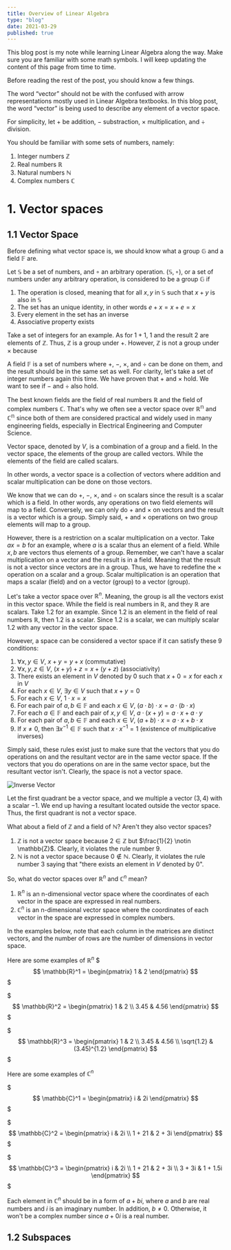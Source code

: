 ```yaml
---
title: Overview of Linear Algebra
type: "blog"
date: 2021-03-29
published: true
---
```


This blog post is my note while learning Linear Algebra along the way.
Make sure you are familiar with some math symbols. I will keep updating the content of this page from time to time.

Before reading the rest of the post, you should know a few things.

The word “vector” should not be with the 
confused with arrow representations mostly used in Linear Algebra textbooks. In this blog post, the word “vector” 
is being used to describe any element of a vector space.

For simplicity, let $+$ be addition, $-$ substraction, $\times$ multiplication, and $\div$ division.

You should be familiar with some sets of numbers, namely:
1. Integer numbers $\mathbb{Z}$
2. Real numbers $\mathbb{R}$
3. Natural numbers $\mathbb{N}$
4. Complex numbers $\mathbb{C}$

# 1. Vector spaces

## 1.1 Vector Space 
Before defining what vector space is, we should know what a group $\mathbb{G}$ and a field $\mathbb{F}$ are.

Let $\mathbb{S}$ be a set of numbers, and $\circ$ an arbitrary operation.
$(\mathbb{S}, \circ)$, or a set of numbers under any arbitrary operation, is considered to be a group $\mathbb{G}$ if
1. The operation is closed, meaning that for all $x,y$ in $\mathbb{S}$ such that $x+y$ is also in $\mathbb{S}$
2. The set has an unique identity, in other words $e + x = x + e = x$
3. Every element in the set has an inverse
4. Associative property exists

Take a set of integers for an example. 
As for $1+1$, $1$ and the result $2$ are elements of $\mathbb{Z}$. Thus, $\mathbb{Z}$ is a group under $+$.
However, $\mathbb{Z}$ is not a group under $\times$ because 

A field $\mathbb{F}$ is a set of numbers where $+$, $-$, $\times$, and $\div$ can be done on them, and the result should be in the same set as well.
For clarity, let's take a set of integer numbers again this time.
We have proven that $+$ and $\times$ hold. We want to see if $-$ and $\div$ also hold.


The best known fields are the field of real numbers $\mathbb{R}$ and the field of complex numbers $\mathbb{C}$.
That's why we often see a vector space over $\mathbb{R^n}$ and $\mathbb{C^n}$ since both of them are considered practical and widely used in many engineering fields, especially in Electrical Engineering and Computer Science.

Vector space, denoted by $V$, is a combination of a group and a field. 
In the vector space, the elements of the group are called vectors. 
While the elements of the field are called scalars. 

In other words, a vector space is a collection of vectors where addition and scalar multiplication can be done on those vectors.

We know that we can do $+$, $-$, $\times$, and $\div$ on scalars since the result is a scalar which is a field. In other words, any operations on two field elements will map to a field.
Conversely, we can only do $+$ and $\times$ on vectors and the result is a vector which is a group. Simply said, $+$ and $\times$ operations on two group elements will map to a group.

However, there is a restriction on a scalar multiplication on a vector. 
Take $ax = b$ for an example, where $a$ is a scalar thus an element of a field. While $x, b$ are vectors thus elements of a group.
Remember, we can't have a scalar multiplication on a vector and the result is in a field. Meaning that the result is not a vector since vectors are in a group.
Thus, we have to redefine the $\times$ operation on a scalar and a group. Scalar multiplication is an operation that maps a scalar (field) and on a vector (group) to a vector (group).

Let's take a vector space over $\mathbb{R}^n$. Meaning, the group is all the vectors exist in this vector space.
While the field is real numbers in $\mathbb{R}$, and they $\mathbb{R}$ are scalars.
Take $1.2$ for an example. Since $1.2$ is an element in the field of real numbers $\mathbb{R}$, then $1.2$ is a scalar.
Since $1.2$ is a scalar, we can multiply scalar $1.2$ with any vector in the vector space.

However, a space can be considered a vector space if it can satisfy these 9 conditions:

1. $\forall x,y \in V$, $x+y = y+x$ (commutative)
2. $\forall x,y,z \in V$, $(x+y)+z = x+(y+z)$ (associativity)
3. There exists an element in $V$ denoted by $0$ such that $x + 0 = x$ for each $x$ in $V$
4. For each  $x \in V$, $\exists y \in V$ such that $x+y = 0$
5. For each $x \in V$, $1 \cdot x = x$
6. For each pair of $a, b \in \mathbb{F}$ and each $x \in V$, $(a \cdot b) \cdot x = a \cdot (b \cdot x)$
7. For each $a \in \mathbb{F}$ and each pair of $x,y \in V$, $a \cdot (x+y) = a \cdot x + a \cdot y$
8. For each pair of $a,b \in \mathbb{F}$ and each $x \in V$, $(a+b) \cdot x = a \cdot x + b \cdot x$
9. If $x \neq 0$, then $\exists x^{-1} ∈ \mathbb{F}$ such that $x \cdot x^{-1} = 1$ (existence of multiplicative inverses)

Simply said, these rules exist just to make sure that the vectors that you do operations on and the resultant vector are in the same vector space.
If the vectors that you do operations on are in the same vector space, but the resultant vector isn't. Clearly, the space is not a vector space.

![Inverse Vector](./inverse-vector.jpg)

Let the first quadrant be a vector space, and we multiple a vector $(3,4)$ with a scalar $-1$. We end up having a resultant located outside the vector space.
Thus, the first quadrant is not a vector space.

What about a field of $\mathbb{Z}$ and a field of $\mathbb{N}$? Aren't they also vector spaces?

1. $\mathbb{Z}$ is not a vector space because $2 \in \mathbb{Z}$ but $\frac{1}{2} \notin \mathbb{Z}$. Clearly, it violates the rule number 9.
2. $\mathbb{N}$ is not a vector space because $0 \notin \mathbb{N}$. Clearly, it violates the rule number 3 saying that "there exists an element in $V$ denoted by $0$".

So, what do vector spaces over $\mathbb{R}^n$ and $\mathbb{C}^n$ mean?

1. $\mathbb{R}^n$ is an n-dimensional vector space where the coordinates of each vector in the space are expressed in real numbers.
2. $\mathbb{C}^n$ is an n-dimensional vector space where the coordinates of each vector in the space are expressed in complex numbers.

In the examples below, note that each column in the matrices are distinct vectors, and the number of rows are the number of dimensions in vector space.

Here are some examples of $\mathbb{R}^n$
$$$
\mathbb{R}^1 = 
\begin{pmatrix} 
1 & 2
\end{pmatrix} 
$$$

$$$
\mathbb{R}^2 = 
\begin{pmatrix} 
1 & 2 \\ 
3.45 & 4.56 
\end{pmatrix}
$$$

$$$
\mathbb{R}^3 = 
\begin{pmatrix} 
1 & 2 \\ 
3.45 & 4.56 \\
\sqrt{1.2} & (3.45)^{1.2} 
\end{pmatrix}
$$$

Here are some examples of $\mathbb{C}^n$

$$$
\mathbb{C}^1 = 
\begin{pmatrix} 
i & 2i 
\end{pmatrix}
$$$

$$$
\mathbb{C}^2 = 
\begin{pmatrix} 
i & 2i \\
1 + 21 & 2 + 3i 
\end{pmatrix}
$$$

$$$
\mathbb{C}^3 = 
\begin{pmatrix} 
i & 2i \\
1 + 21 & 2 + 3i \\
3 + 3i & 1 + 1.5i
\end{pmatrix}
$$$

Each element in $\mathbb{C}^n$ should be in a form of $a+bi$, where $a$ and $b$ are real numbers and $i$ is an imaginary number. 
In addition, $b \neq 0$. Otherwise, it won't be a complex number since $a+0i$ is a real number.

## 1.2 Subspaces